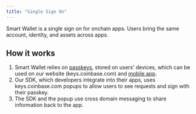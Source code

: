 ```yaml
---
title: "Single Sign On"
---
```



Smart Wallet is a single sign on for onchain apps. Users bring the same account, identity, and assets across apps.

## How it works

1. Smart Wallet relies on [passkeys](/smart-wallet/concepts/features/built-in/passkeys), stored on users' devices, which can be used on our website (keys.coinbase.com) and [mobile app](https://www.coinbase.com/wallet).
2. Our SDK, which developers integrate into their apps, uses keys.coinbase.com popups to allow users to see requests and sign with their passkey.
3. The SDK and the popup use cross domain messaging to share information back to the app.


<PolicyBanner />